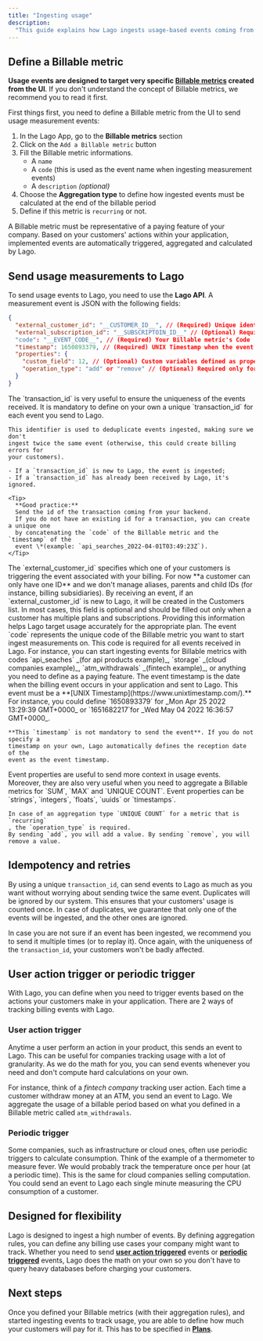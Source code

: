 ```yaml
---
title: "Ingesting usage"
description:
  "This guide explains how Lago ingests usage-based events coming from your application."
---
```


## Define a Billable metric[](#define-a-billable-metric "Direct link to heading")

**Usage events are designed to target very specific
[Billable metrics](/overview) created from the UI**. If you don't understand the
concept of Billable metrics, we recommend you to read it first.

First things first, you need to define a Billable metric from the UI to send
usage measurement events:

1. In the Lago App, go to the **Billable metrics** section
2. Click on the `Add a Billable metric` button
3. Fill the Billable metric informations.
   - A `name`
   - A `code` (this is used as the event name when ingesting measurement events)
   - A `description` _(optional)_
4. Choose the **Aggregation type** to define how ingested events must be
   calculated at the end of the billable period
5. Define if this metric is `recurring` or not.

A Billable metric must be representative of a paying feature of your company.
Based on your customers' actions within your application, implemented events are
automatically triggered, aggregated and calculated by Lago.

## Send usage measurements to Lago[](#send-usage-measurements-to-lago "Direct link to heading")

To send usage events to Lago, you need to use the **Lago API**. A measurement
event is JSON with the following fields:

```json
{
  "external_customer_id": "__CUSTOMER_ID__", // (Required) Unique identifier of your customer performing the action
  "external_subscription_id": "__SUBSCRIPTOIN_ID__" // (Optional) Required only in case of multiple plans for a single customer
  "code": "__EVENT_CODE__", // (Required) Your Billable metric's Code
  "timestamp": 1650893379, // (Required) UNIX Timestamp when the event happened
  "properties": {
    "custom_field": 12, // (Optional) Custom variables defined as properties
    "operation_type": "add" or "remove" // (Optional) Required only for recurring metric with unique count aggregation type
  }
}
```

<AccordionGroup>
  <Accordion title="1. The transaction_id">
    The `transaction_id` is very useful to ensure the uniqueness of the events
    received. It is mandatory to define on your own a unique `transaction_id` for
    each event you send to Lago.

    This identifier is used to deduplicate events ingested, making sure we don't
    ingest twice the same event (otherwise, this could create billing errors for
    your customers).

    - If a `transaction_id` is new to Lago, the event is ingested;
    - If a `transaction_id` has already been received by Lago, it's ignored.

    <Tip>
      **Good practice:**
      Send the id of the transaction coming from your backend.
      If you do not have an existing id for a transaction, you can create a unique one
      by concatenating the `code` of the Billable metric and the `timestamp` of the
      event \*(example: `api_searches_2022-04-01T03:49:23Z`).
    </Tip>
  </Accordion>
  <Accordion title="2. The external customer_id">
      The `external_customer_id` specifies which one of your customers is triggering
      the event associated with your billing. For now **a customer can only have one
      ID** and we don't manage aliases, parents and child IDs (for instance, billing
      subsidiaries). By receiving an event, if an `external_customer_id` is new to
      Lago, it will be created in the Customers list.
  </Accordion>
  <Accordion title="3. The external subscription_id">
    In most cases, this field is optional and should be filled out only when a customer has multiple plans and subscriptions. 
    Providing this information helps Lago target usage accurately for the appropriate plan.
  </Accordion>
  <Accordion title="4. The event code">
    The event `code` represents the unique code of the Billable metric you want to
    start ingest measurements on. This code is required for all events received in
    Lago. For instance, you can start ingesting events for Billable metrics with
    codes `api_seaches` _(for api products example)_, `storage` _(cloud companies
    example)_, `atm_withdrawals` _(fintech example)_, or anything you need to define
    as a paying feature.
  </Accordion>
  <Accordion title="5. The event timestamp">
    The event timestamp is the date when the billing event occurs in your
    application and sent to Lago. This event must be a
    **[UNIX Timestamp](https://www.unixtimestamp.com/).** For instance, you could
    define `1650893379` for _Mon Apr 25 2022 13:29:39 GMT+0000_ or `1651682217`for
    _Wed May 04 2022 16:36:57 GMT+0000_.

    **This `timestamp` is not mandatory to send the event**. If you do not specify a
    timestamp on your own, Lago automatically defines the reception date of the
    event as the event timestamp.
  </Accordion>
  <Accordion title="6. The event properties">
    Event properties are useful to send more context in usage events. Moreover, they
    are also very useful when you need to aggregate a Billable metrics for `SUM`,
    `MAX` and `UNIQUE COUNT`. Event properties can be `strings`, `integers`,
    `floats`, `uuids` or `timestamps`.

    In case of an aggregation type `UNIQUE COUNT` for a metric that is `recurring`
    , the `operation_type` is required.
    By sending `add`, you will add a value. By sending `remove`, you will remove a value.
  </Accordion>
</AccordionGroup>


## Idempotency and retries[](#idempotency-and-retries "Direct link to heading")

By using a unique `transaction_id`, can send events to Lago as much as you want
without worrying about sending twice the same event. Duplicates will be ignored
by our system. This ensures that your customers' usage is counted once. In case
of duplicates, we guarantee that only one of the events will be ingested, and
the other ones are ignored.

In case you are not sure if an event has been ingested, we recommend you to send
it multiple times (or to replay it). Once again, with the uniqueness of the
`transaction_id`, your customers won't be badly affected.

## User action trigger or periodic trigger[](#user-action-trigger-or-periodic-trigger "Direct link to heading")

With Lago, you can define when you need to trigger events based on the actions
your customers make in your application. There are 2 ways of tracking billing
events with Lago.

### User action trigger[](#user-action-trigger "Direct link to heading")

Anytime a user perform an action in your product, this sends an event to Lago.
This can be useful for companies tracking usage with a lot of granularity. As we
do the math for you, you can send events whenever you need and don't compute
hard calculations on your own.

For instance, think of a _fintech company_ tracking user action. Each time a
customer withdraw money at an ATM, you send an event to Lago. We aggregate the
usage of a billable period based on what you defined in a Billable metric called
`atm_withdrawals`.

### Periodic trigger[](#periodic-trigger "Direct link to heading")

Some companies, such as infrastructure or cloud ones, often use periodic
triggers to calculate consumption. Think of the example of a thermometer to
measure fever. We would probably track the temperature once per hour (at a
periodic time). This is the same for cloud companies selling computation. You
could send an event to Lago each single minute measuring the CPU consumption of
a customer.

## Designed for flexibility[](#designed-for-flexibility "Direct link to heading")

Lago is designed to ingest a high number of events. By defining aggregation
rules, you can define any billing use cases your company might want to track.
Whether you need to send **[user action triggered](#user-action-trigger)**
events or **[periodic triggered](#periodic-trigger)** events, Lago does the math
on your own so you don't have to query heavy databases before charging your
customers.

## Next steps[](#next-steps "Direct link to heading")

Once you defined your Billable metrics (with their aggregation rules), and
started ingesting events to track usage, you are able to define how much your
customers will pay for it. This has to be specified in
**[Plans](/plans/overview)**.
